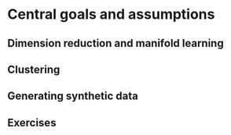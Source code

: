 # Central goals and assumptions

## Dimension reduction and manifold learning

## Clustering

## Generating synthetic data 

## Exercises
